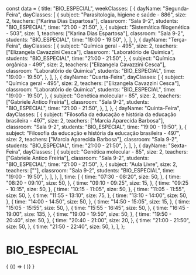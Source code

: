 const data = {
  title: "BIO_ESPECIAL",
  weekClasses: [
    {
      dayName: "Segunda-Feira",
      dayClasses: [
        {
          subject: "Parasitologia, higiene e saúde - 886",
          size: 2,
          teachers: ["Karina Dias Espartosa"],
          classroom: "Sala 9-2",
          students: "BIO_ESPECIAL",
          time: "21:00 - 21:50",
        },
        {
          subject: "Sistemática filogenética - 503",
          size: 1,
          teachers: ["Karina Dias Espartosa"],
          classroom: "Sala 9-2",
          students: "BIO_ESPECIAL",
          time: "19:00 - 19:50",
        },
      ],
    },
    {
      dayName: "Terça-Feira",
      dayClasses: [
        {
          subject: "Química geral - 495",
          size: 2,
          teachers: ["Elizangela Cavazzini Cesca"],
          classroom: "Laboratório de Química",
          students: "BIO_ESPECIAL",
          time: "21:00 - 21:50",
        },
        {
          subject: "Química orgânica - 499",
          size: 2,
          teachers: ["Elizangela Cavazzini Cesca"],
          classroom: "Laboratório de Química",
          students: "BIO_ESPECIAL",
          time: "19:00 - 19:50",
        },
      ],
    },
    {
      dayName: "Quarta-Feira",
      dayClasses: [
        {
          subject: "Química geral - 495",
          size: 2,
          teachers: ["Elizangela Cavazzini Cesca"],
          classroom: "Laboratório de Química",
          students: "BIO_ESPECIAL",
          time: "19:00 - 19:50",
        },
        {
          subject: "Genética molecular - 85",
          size: 2,
          teachers: ["Gabriele Antico Freiria"],
          classroom: "Sala 9-2",
          students: "BIO_ESPECIAL",
          time: "21:00 - 21:50",
        },
      ],
    },
    {
      dayName: "Quinta-Feira",
      dayClasses: [
        {
          subject:
            "Filosofia da educação e história da educação brasileira - 497",
          size: 2,
          teachers: ["Marcia Aparecida Barbosa"],
          classroom: "Sala 9-2",
          students: "BIO_ESPECIAL",
          time: "19:00 - 19:50",
        },
        {
          subject:
            "Filosofia da educação e história da educação brasileira - 497",
          size: 2,
          teachers: ["Marcia Aparecida Barbosa"],
          classroom: "Sala 9-2",
          students: "BIO_ESPECIAL",
          time: "21:00 - 21:50",
        },
      ],
    },
    {
      dayName: "Sexta-Feira",
      dayClasses: [
        {
          subject: "Genética molecular - 85",
          size: 2,
          teachers: ["Gabriele Antico Freiria"],
          classroom: "Sala 9-2",
          students: "BIO_ESPECIAL",
          time: "21:00 - 21:50",
        },
        {
          subject: "Aula Livre",
          size: 2,
          teachers: [""],
          classroom: "Sala 9-2",
          students: "BIO_ESPECIAL",
          time: "19:00 - 19:50",
        },
      ],
    },
  ],
  time: [
    {
      time: "07:30 - 08:20",
      size: 50,
    },
    {
      time: "08:20 - 09:10",
      size: 50,
    },
    {
      time: "09:10 - 09:25",
      size: 15,
    },
    {
      time: "09:25 - 10:15",
      size: 50,
    },
    {
      time: "10:15 - 11:05",
      size: 50,
    },
    {
      time: "11:05 - 11:55",
      size: 50,
    },
    {
      time: "11:55 - 13:10",
      size: 75,
    },
    {
      time: "13:10 - 14:00",
      size: 50,
    },
    {
      time: "14:00 - 14:50",
      size: 50,
    },
    {
      time: "14:50 - 15:05",
      size: 15,
    },
    {
      time: "15:05 - 15:55",
      size: 50,
    },
    {
      time: "15:55 - 16:45",
      size: 50,
    },
    {
      time: "16:45 - 19:00",
      size: 135,
    },
    {
      time: "19:00 - 19:50",
      size: 50,
    },
    {
      time: "19:50 - 20:40",
      size: 50,
    },
    {
      time: "20:40 - 21:00",
      size: 20,
    },
    {
      time: "21:00 - 21:50",
      size: 50,
    },
    {
      time: "21:50 - 22:40",
      size: 50,
    },
  ],
};

# BIO_ESPECIAL

<div>
  {
    <BrowserOnly>
      {() => (
        <Grid
          title={data.title}
          weekClasses={data.weekClasses}
          time={data.time}
        />
      )}
    </BrowserOnly>
  }
</div>
